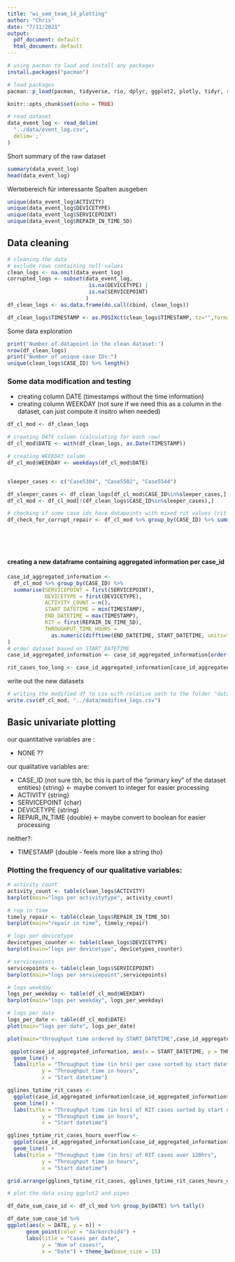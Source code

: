 ```yaml
---
title: "wi_sem_team_14_plotting"
author: "Chris"
date: "7/11/2021"
output:
  pdf_document: default
  html_document: default
---
```


```r
# using pacman to laod and install any packages
install.packages("pacman")

# load packages
pacman::p_load(pacman, tidyverse, rio, dplyr, ggplot2, plotly, tidyr, rmarkdown, tinytex, lubridate, gridExtra)

knitr::opts_chunk$set(echo = TRUE)
```


```r
# read dataset
data_event_log <- read_delim(
  "../data/event_log.csv",
  delim=';'
)
```

Short summary of the raw dataset
```r
summary(data_event_log)
head(data_event_log)
```

Wertebereich für interessante Spalten ausgeben
```r
unique(data_event_log$ACTIVITY)
unique(data_event_log$DEVICETYPE)
unique(data_event_log$SERVICEPOINT)
unique(data_event_log$REPAIR_IN_TIME_5D)
```

## Data cleaning

```r
# cleaning the data
# exclude rows containing null-values
clean_logs <- na.omit(data_event_log)
corrupted_logs <- subset(data_event_log,
                          is.na(DEVICETYPE) | 
                          is.na(SERVICEPOINT)
                         )
df_clean_logs <- as.data.frame(do.call(cbind, clean_logs))

df_clean_logs$TIMESTAMP <- as.POSIXct(clean_logs$TIMESTAMP, tz="",format="%Y-%m-%d %H:%M:%OS", optional = FALSE)
```

Some data exploration

```r
print('Number of datapoint in the clean dataset:')
nrow(df_clean_logs)
print("Number of unique case IDs:")
unique(clean_logs$CASE_ID) %>% length()
```
### Some data modification and testing

* creating column DATE (timestamps without the time information)
* creating column WEEKDAY (not sure if we need this as a column in the dataset, can just compute it insitro when needed)

```r
df_cl_mod <- df_clean_logs

# creating DATE column (calculating for each row)
df_cl_mod$DATE <- with(df_clean_logs, as.Date(TIMESTAMP))

# creating WEEKDAY column
df_cl_mod$WEEKDAY <- weekdays(df_cl_mod$DATE)


sleeper_cases <- c("Case5304", "Case5502", "Case5544")

df_sleeper_cases <- df_clean_logs[df_cl_mod$CASE_ID%in%sleeper_cases,]
df_cl_mod <- df_cl_mod[!(df_clean_logs$CASE_ID%in%sleeper_cases),]

# checking if some case ids have datapoints with mixed rit values (rit = repair in time 5 days)
df_check_for_corrupt_repair <- df_cl_mod %>% group_by(CASE_ID) %>% summarise(ACTIVITY_COUNT = n(),
                                                                             RIT = first(REPAIR_IN_TIME_5D),
                                                                             RIT_GROUP_COUNTER = (table(REPAIR_IN_TIME_5D))[2],
                                                                             ERROR = !((RIT == 0 & 0 == RIT_GROUP_COUNTER) | (RIT ==1 & RIT_GROUP_COUNTER == ACTIVITY_COUNT))
                                                                             )
```

#### creating a new dataframe containing aggregated information per case_id

```r
case_id_aggregated_information <- 
  df_cl_mod %>% group_by(CASE_ID) %>% 
  summarise(SERVICEPOINT = first(SERVICEPOINT),
            DEVICETYPE = first(DEVICETYPE), 
            ACTIVITY_COUNT = n(),
            START_DATETIME = min(TIMESTAMP), 
            END_DATETIME = max(TIMESTAMP),
            RIT = first(REPAIR_IN_TIME_5D), 
            THROUGHPUT_TIME_HOURS = 
              as.numeric(difftime(END_DATETIME, START_DATETIME, units="hours"))
)
# order dataset based on START_DATETIME
case_id_aggregated_information <- case_id_aggregated_information[order(case_id_aggregated_information$START_DATETIME, decreasing = FALSE),]

rit_cases_too_long <- case_id_aggregated_information[case_id_aggregated_information$RIT == 1 & case_id_aggregated_information$THROUGHPUT_TIME_HOURS>120,]
```

write out the new datasets
```r
# writing the modified df to csv with relative path to the folder "data"
write.csv(df_cl_mod, "../data/modified_logs.csv")
```


## Basic univariate plotting

our quantitative variables are :

* NONE ??

our qualitative variables are:

* CASE_ID (not sure tbh, bc this is part of the "primary key" of the dataset entities) {string} <- maybe convert to integer for easier processing
* ACTIVITY {string}
* SERVICEPOINT {char}
* DEVICETYPE {string}
* REPAIR_IN_TIME {double} <- maybe convert to boolean for easier processing

neither?:

* TIMESTAMP {double - feels more like a string tho}

### Plotting the frequency of our qualitative variables:
```r
# activity count
activity_count <- table(clean_logs$ACTIVITY)
barplot(main="logs per activitytype", activity_count)

# rep in time
timely_repair <- table(clean_logs$REPAIR_IN_TIME_5D)
barplot(main="repair in time", timely_repair)

# logs per devicetype
devicetypes_counter <- table(clean_logs$DEVICETYPE)
barplot(main="logs per devicetype", devicetypes_counter)

# servicepoints
servicepoints <- table(clean_logs$SERVICEPOINT)
barplot(main="logs per servicepoint",servicepoints)

# logs weekday
logs_per_weekday <- table(df_cl_mod$WEEKDAY)
barplot(main="logs per weekday", logs_per_weekday)

# logs per date
logs_per_date <- table(df_cl_mod$DATE)
plot(main="logs per date", logs_per_date)

```
```r
plot(main="throughput time ordered by START_DATETIME",case_id_aggregated_information$START_DATETIME, case_id_aggregated_information$THROUGHPUT_TIME_HOURS, type = 'h')

```
```r
 ggplot(case_id_aggregated_information, aes(x = START_DATETIME, y = THROUGHPUT_TIME_HOURS)) + 
  geom_line() +
  labs(title = "Throughput time (in hrs) per case sorted by start datetime",
           y = "Throughput time in hours",
           x = "Start datetime")
```


```r
gglines_tptime_rit_cases <- 
  ggplot(case_id_aggregated_information[case_id_aggregated_information$RIT == 1 ,], aes(x = START_DATETIME, y = THROUGHPUT_TIME_HOURS)) + 
  geom_line() +
  labs(title = "Throughput time (in hrs) of RIT cases sorted by start datetime",
           y = "Throughput time in hours",
           x = "Start datetime")

gglines_tptime_rit_cases_hours_overflow <- 
  ggplot(case_id_aggregated_information[case_id_aggregated_information$RIT == 1 & case_id_aggregated_information$THROUGHPUT_TIME_HOURS>120,], aes(x = START_DATETIME, y = THROUGHPUT_TIME_HOURS)) + 
  geom_line() +
  labs(title = "Throughput time (in hrs) of RIT cases over 120hrs",
           y = "Throughput time in hours",
           x = "Start datetime")

grid.arrange(gglines_tptime_rit_cases, gglines_tptime_rit_cases_hours_overflow, ncol = 2)
```


```r
# plot the data using ggplot2 and pipes

df_date_sum_case_id <- df_cl_mod %>% group_by(DATE) %>% tally()

df_date_sum_case_id %>%
ggplot(aes(x = DATE, y = n)) +
      geom_point(color = "darkorchid4") +
      labs(title = "Cases per date",
           y = "Num of cases)",
           x = "Date") + theme_bw(base_size = 15)
```













